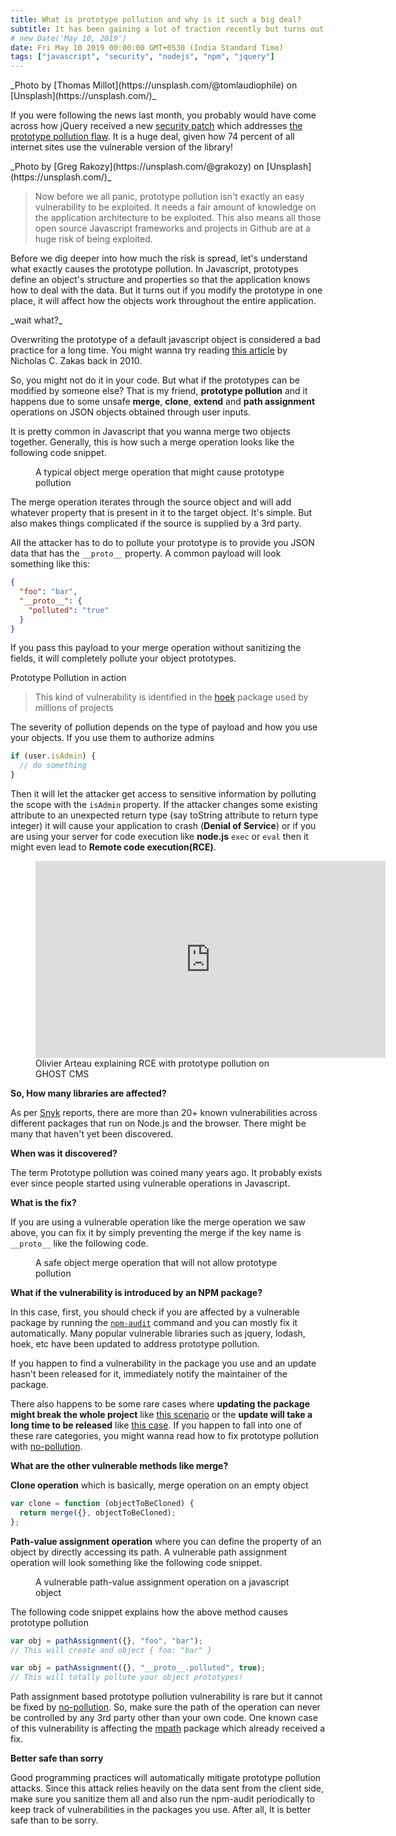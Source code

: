 ```yaml
---
title: What is prototype pollution and why is it such a big deal?
subtitle: It has been gaining a lot of traction recently but turns out it's been actually there since the dawn of Javascript
# new Date('May 10, 2019')
date: Fri May 10 2019 00:00:00 GMT+0530 (India Standard Time)
tags: ["javascript", "security", "nodejs", "npm", "jquery"]
---
```



<PostImage src="/pollution.webp" alt="prototype-pollution">
  _Photo by [Thomas Millot](https://unsplash.com/@tomlaudiophile) on
  [Unsplash](https://unsplash.com/)_
</PostImage>

If you were following the news last month, you probably would have come across how jQuery received a new [security patch](https://blog.jquery.com/2019/04/) which addresses [the prototype pollution flaw](https://security.snyk.io/vuln/SNYK-JS-JQUERY-174006). It is a huge deal, given how 74 percent of all internet sites use the vulnerable version of the library!

<PostImage src="/js-book.jpg" alt="js-book">
  _Photo by [Greg Rakozy](https://unsplash.com/@grakozy) on
  [Unsplash](https://unsplash.com/)_
</PostImage>

> Now before we all panic, prototype pollution isn't exactly an easy vulnerability to be exploited. It needs a fair amount of knowledge on the application architecture to be exploited. This also means all those open source Javascript frameworks and projects in Github are at a huge risk of being exploited.

Before we dig deeper into how much the risk is spread, let's understand what exactly causes the prototype pollution. In Javascript, prototypes define an object's structure and properties so that the application knows how to deal with the data. But it turns out if you modify the prototype in one place, it will affect how the objects work throughout the entire application.

<PostImage src="/prototype-pollution-code.png" alt="vulnerable-code">
  _wait what?_
</PostImage>

Overwriting the prototype of a default javascript object is considered a bad practice for a long time. You might wanna try reading [this article](https://humanwhocodes.com/blog/2010/03/02/maintainable-javascript-dont-modify-objects-you-down-own/) by Nicholas C. Zakas back in 2010.

So, you might not do it in your code. But what if the prototypes can be modified by someone else? That is my friend, **prototype pollution** and it happens due to some unsafe **merge**, **clone**, **extend** and **path assignment** operations on JSON objects obtained through user inputs.

It is pretty common in Javascript that you wanna merge two objects together. Generally, this is how such a merge operation looks like the following code snippet.

<figure>
  <div className="not-prose">
    <script
      src="https://gist.github.com/DaniAkash/b3d7159fddcff0a9ee035bd10e34b277.js"
      data-astro-rerun
    ></script>
  </div>
  <figcaption>
    A typical object merge operation that might cause prototype pollution
  </figcaption>
</figure>

The merge operation iterates through the source object and will add whatever property that is present in it to the target object. It's simple. But also makes things complicated if the source is supplied by a 3rd party.

All the attacker has to do to pollute your prototype is to provide you JSON data that has the `__proto__` property. A common payload will look something like this:

```json
{
  "foo": "bar",
  "__proto__": {
    "polluted": "true"
  }
}
```

If you pass this payload to your merge operation without sanitizing the fields, it will completely pollute your object prototypes.

<PostImage src="/prototype-pollution-example.webp" alt="vulnerability-example">
  Prototype Pollution in action
</PostImage>

> This kind of vulnerability is identified in the [hoek](https://security.snyk.io/vuln/npm:hoek:20180212) package used by millions of projects

The severity of pollution depends on the type of payload and how you use your objects. If you use them to authorize admins

```js
if (user.isAdmin) {
  // do something
}
```

Then it will let the attacker get access to sensitive information by polluting the scope with the `isAdmin` property. If the attacker changes some existing attribute to an unexpected return type (say toString attribute to return type integer) it will cause your application to crash (**Denial of Service**) or if you are using your server for code execution like **node.js** `exec` or `eval` then it might even lead to **Remote code execution(RCE)**.

<figure className="flex flex-col items-center justify-center">
  <iframe
    width="560"
    height="315"
    src="https://www.youtube.com/embed/LUsiFV3dsK8?si=rm4KqRuIFMSgv5B9"
    title="YouTube video player"
    frameborder="0"
    allow="accelerometer; autoplay; clipboard-write; encrypted-media; gyroscope; picture-in-picture; web-share"
    referrerpolicy="strict-origin-when-cross-origin"
    allowfullscreen
  ></iframe>
  <figcaption>
    Olivier Arteau explaining RCE with prototype pollution on GHOST CMS
  </figcaption>
</figure>

**So, How many libraries are affected?**

As per [Snyk](https://snyk.io/) reports, there are more than 20+ known vulnerabilities across different packages that run on Node.js and the browser. There might be many that haven't yet been discovered.

**When was it discovered?**

The term Prototype pollution was coined many years ago. It probably exists ever since people started using vulnerable operations in Javascript.

**What is the fix?**

If you are using a vulnerable operation like the merge operation we saw above, you can fix it by simply preventing the merge if the key name is `__proto__` like the following code.

<figure>
  <div className="not-prose">
    <script
      src="https://gist.github.com/DaniAkash/02f2e9e01232370172a98eca532900de.js"
      data-astro-rerun
    ></script>
  </div>
  <figcaption>
    A safe object merge operation that will not allow prototype pollution
  </figcaption>
</figure>

**What if the vulnerability is introduced by an NPM package?**

In this case, first, you should check if you are affected by a vulnerable package by running the [`npm-audit`](https://docs.npmjs.com/cli/v10/commands/npm-audit) command and you can mostly fix it automatically. Many popular vulnerable libraries such as jquery, lodash, hoek, etc have been updated to address prototype pollution.

If you happen to find a vulnerability in the package you use and an update hasn't been released for it, immediately notify the maintainer of the package.

There also happens to be some rare cases where **updating the package might break the whole project** like [this scenario](https://stackoverflow.com/questions/50564246/is-hoek-prototype-pollution-vulnerable-for-firebase-package) or the **update will take a long time to be released** like [this case](https://stackoverflow.com/questions/51696923/fixing-npm-install-vulnerabilities-manually-gulp-sass-node-sass). If you happen to fall into one of these rare categories, you might wanna read how to fix prototype pollution with [no-pollution](https://www.npmjs.com/package/no-pollution).

**What are the other vulnerable methods like merge?**

**Clone operation** which is basically, merge operation on an empty object

```js
var clone = function (objectToBeCloned) {
  return merge({}, objectToBeCloned);
};
```

**Path-value assignment operation** where you can define the property of an object by directly accessing its path. A vulnerable path assignment operation will look something like the following code snippet.

<figure>
  <div className="not-prose">
    <script
      src="https://gist.github.com/DaniAkash/46a6a2e8858795d0a9a78299e06807d5.js"
      data-astro-rerun
    ></script>
  </div>
  <figcaption>
    A vulnerable path-value assignment operation on a javascript object
  </figcaption>
</figure>

The following code snippet explains how the above method causes prototype pollution

```js
var obj = pathAssignment({}, "foo", "bar");
// This will create and object { foo: "bar" }

var obj = pathAssignment({}, "__proto__.polluted", true);
// This will totally pollute your object prototypes!
```

Path assignment based prototype pollution vulnerability is rare but it cannot be fixed by [no-pollution](https://www.npmjs.com/package/no-pollution). So, make sure the path of the operation can never be controlled by any 3rd party other than your own code. One known case of this vulnerability is affecting the [mpath](https://security.snyk.io/vuln/SNYK-JS-MPATH-72672) package which already received a fix.

**Better safe than sorry**

Good programming practices will automatically mitigate prototype pollution attacks. Since this attack relies heavily on the data sent from the client side, make sure you sanitize them all and also run the npm-audit periodically to keep track of vulnerabilities in the packages you use. After all, It is better safe than to be sorry.
